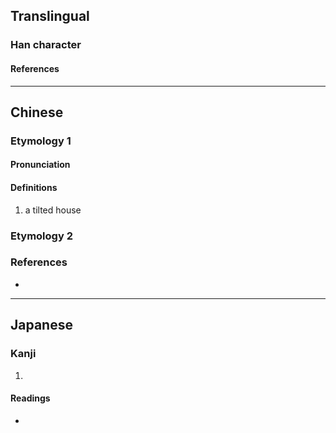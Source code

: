 {{also|鿮}}
{{character info/new}}
==Translingual==

===Han character===
{{Han char|rn=53|rad=广|as=11|sn=14|four=00227|canj=IKPB|ids=⿸广帶}}

====References====
{{Han ref|kx=0350.060|dkj=09465|dj=0661.080|hdz=20898.020|uh=5ED7}}

----

==Chinese==
{{zh-forms}}

===Etymology 1===

====Pronunciation====
{{zh-pron
|m=dài
|c=daai3
|cat=
}}

====Definitions====
{{zh-hanzi}}

# a tilted house

===Etymology 2===
{{zh-see|席|v}}

===References===
* {{R:yue:mfccd}}

----

==Japanese==

===Kanji===
{{ja-kanji|grade=|rs=广11}}

# {{defn|lang=ja|sort=广11}}

====Readings====
* {{ja-readings|on=[[たい]] (tai)|kun=[[いへがゆがむ]] (ihegayugamu)}}